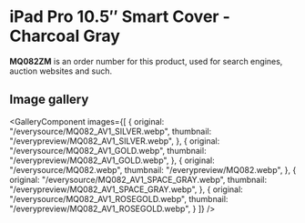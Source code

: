 
# iPad Pro 10.5″ Smart Cover - Charcoal Gray

<Callout type='info' emoji='👉🏻'>**MQ082ZM** is an order number for this product, used for search engines, auction websites and such.</Callout>

## Image gallery

<GalleryComponent
    images={[
      {
        original: "/everysource/MQ082_AV1_SILVER.webp",
        thumbnail: "/everypreview/MQ082_AV1_SILVER.webp",
      },
      {
        original: "/everysource/MQ082_AV1_GOLD.webp",
        thumbnail: "/everypreview/MQ082_AV1_GOLD.webp",
      },
      {
        original: "/everysource/MQ082.webp",
        thumbnail: "/everypreview/MQ082.webp",
      },
      {
        original: "/everysource/MQ082_AV1_SPACE_GRAY.webp",
        thumbnail: "/everypreview/MQ082_AV1_SPACE_GRAY.webp",
      },
      {
        original: "/everysource/MQ082_AV1_ROSEGOLD.webp",
        thumbnail: "/everypreview/MQ082_AV1_ROSEGOLD.webp",
      }
    ]}
  />
